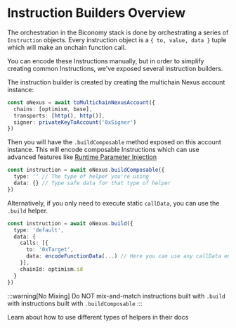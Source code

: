 # Instruction Builders Overview

The orchestration in the Biconomy stack is done by orchestrating a series of
`Instruction` objects. Every instruction object is a `{ to, value, data }` tuple
which will make an onchain function call.

You can encode these Instructions manually, but in order to simplify creating
common Instructions, we've exposed several instruction builders.

The instruction builder is created by creating the multichain Nexus 
account instance:

```ts
const oNexus = await toMultichainNexusAccount({
  chains: [optimism, base],
  transports: [http(), http()],
  signer: privateKeyToAccount('0xSigner')
})
```

Then you will have the `.buildComposable` method exposed on this account instance. This 
will encode composable Instructions which can use advanced features like 
[Runtime Parameter Injection](/multichain-orchestration/runtimeinjection)

```ts
const instruction = await oNexus.buildComposable({
  type: '' // The type of helper you're using
  data: {} // Type safe data for that type of helper
})
```

Alternatively, if you only need to execute static `callData`, you can use the 
`.build` helper.

```ts
const instruction = await oNexus.build({
  type: 'default',
  data: {
    calls: [{
      to: '0xTarget',
      data: encodeFunctionData(...) // Here you can use any callData encoder
    }],
    chainId: optimism.id
  }
})
```

:::warning[No Mixing]
Do NOT mix-and-match instructions built with `.build` with instructions built with 
`.buildComposable`
:::

Learn about how to use different types of helpers in their docs